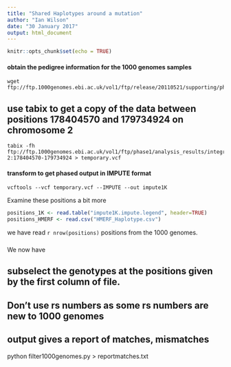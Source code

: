 ```yaml
---
title: "Shared Haplotypes around a mutation"
author: "Ian Wilson"
date: "30 January 2017"
output: html_document
---
```


```r
knitr::opts_chunk$set(echo = TRUE)
```

#### obtain the pedigree information for the 1000 genomes samples

```
wget ftp://ftp.1000genomes.ebi.ac.uk/vol1/ftp/release/20110521/supporting/phase1_samples_integrated_20101123.ped
```

## use tabix to get a copy of the data between positions 178404570 and 179734924 on chromosome 2

```
tabix -fh ftp://ftp.1000genomes.ebi.ac.uk/vol1/ftp/phase1/analysis_results/integrated_call_sets/ALL.chr2.integrated_phase1_v3.20101123.snps_indels_svs.genotypes.vcf.gz 2:178404570-179734924 > temporary.vcf
```

#### transform to get phased output in IMPUTE format

```
vcftools --vcf temporary.vcf --IMPUTE --out impute1K 
```

Examine these positions a bit more

```r
positions_1K <- read.table("impute1K.impute.legend", header=TRUE)
positions_HMERF <- read.csv("HMERF_Haplotype.csv")
```
we have read `r nrow(positions)` positions from the 1000 genomes.

### 


We now have 

## subselect the genotypes at the positions given by the first column of file.  
## Don't use rs numbers as some rs numbers are new to 1000 genomes
## output gives a report of matches, mismatches  
python filter1000genomes.py > reportmatches.txt
